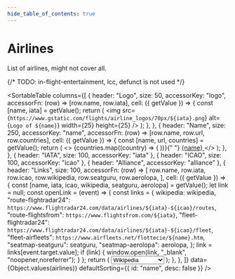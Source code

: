 ```yaml
---
hide_table_of_contents: true
---
```



# Airlines

List of airlines, might not cover all.

{/* TODO: in-flight-entertainment, lcc, defunct is not used */}

<SortableTable
  columns={[
    {
      header: "Logo",
      size: 50,
      accessorKey: "logo",
      accessorFn: (row) => [row.name, row.iata],
      cell: ({ getValue }) => {
        const [name, iata] = getValue();
        return (
          <img
            src={`https://www.gstatic.com/flights/airline_logos/70px/${iata}.png`}
            alt={`Logo of ${name}`}
            width={25}
            height={25}
          />
        );
      },
    },
    {
      header: "Name",
      size: 250,
      accessorKey: "name",
      accessorFn: (row) => [row.name, row.url, row.countries],
      cell: ({ getValue }) => {
        const [name, url, countries] = getValue();
        return (
          <>
            {countries.map((country) => (
              <CountryEmoji key={country} iso={country} />
            ))}{" "}
            <a href={url} target="blank" rel="noreferrer noopener">
              {name}
            </a>
          </>
        );
      },
    },
    { header: "IATA", size: 100, accessorKey: "iata" },
    { header: "ICAO", size: 100, accessorKey: "icao" },
    { header: "Alliance", accessorKey: "alliance" },
    {
      header: "Links",
      size: 100,
      accessorFn: (row) => [
        row.name,
        row.iata,
        row.icao,
        row.wikipedia,
        row.seatguru,
        row.aerolopa,
      ],
      cell: ({ getValue }) => {
        const [name, iata, icao, wikipedia, seatguru, aerolopa] = getValue();
        let link = null;
        const openLink = (event) => {
          const links = {
            wikipedia: wikipedia,
            "route-flightradar24": `https://www.flightradar24.com/data/airlines/${iata}-${icao}/routes`,
            "route-flightsfrom": `https://www.flightsfrom.com/${iata}`,
            "fleet-flightradar24": `https://www.flightradar24.com/data/airlines/${iata}-${icao}/fleet`,
            "fleet-airfleets": `https://www.airfleets.net/flottecie/${name}.htm`,
            "seatmap-seatguru": seatguru,
            "seatmap-aerolopa": aerolopa,
          };
          link = links[event.target.value];
          if (link) {
            window.open(link, "_blank", "noopener,noreferrer");
          }
        };
        return (
          <select name="routes" onChange={openLink} defaultValue="">
            <option value="" disabled>
              Select Link
            </option>
            <option value="wikipedia">Wikipedia</option>
            <optgroup label="Routes">
              <option value="route-flightradar24">FlightRadar24</option>
              <option value="route-flightsfrom">FlightsFrom</option>
            </optgroup>
            <optgroup label="Fleet">
              <option value="fleet-flightradar24">FlightRadar24</option>
              <option value="fleet-airfleets">Airfleets</option>
            </optgroup>
            {(seatguru || aerolopa) && (
              <optgroup label="Seatmap">
                {seatguru && <option value="seatmap-seatguru">Seatguru</option>}
                {aerolopa && <option value="seatmap-aerolopa">AeroLOPA</option>}
              </optgroup>
            )}
          </select>
        );
      },
    },
  ]}
  data={Object.values(airlines)}
  defaultSorting={{ id: "name", desc: false }}
/>
